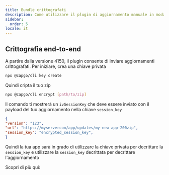 ```yaml
---
title: Bundle crittografati
description: Come utilizzare il plugin di aggiornamento manuale in modalità self-hosted
sidebar:
  order: 5
locale: it
---
```



## Crittografia end-to-end

A partire dalla versione 4150, il plugin consente di inviare aggiornamenti crittografati.
Per iniziare, crea una chiave privata
```bash title='Create a private key'
npx @capgo/cli key create
```

Quindi cripta il tuo zip
```bash title="Encrypt bundled zip"
npx @capgo/cli encrypt [path/to/zip]
```

Il comando ti mostrerà un `ivSessionKey` che deve essere inviato con il payload del tuo aggiornamento nella chiave `session_key`

```json
{
"version": "123",
"url": "https://myservercom/app/updates/my-new-app-200zip",
"session_key": "encrypted_session_key",
}
```
Quindi la tua app sarà in grado di utilizzare la chiave privata per decrittare la `session_key` e utilizzare la `session_key` decrittata per decrittare l'aggiornamento

Scopri di più qui:

<LinkCard
	title="Self-hosted Live Updates"
	href="https://capgo.app/blog/self-hosted-live-updates/"
/>
